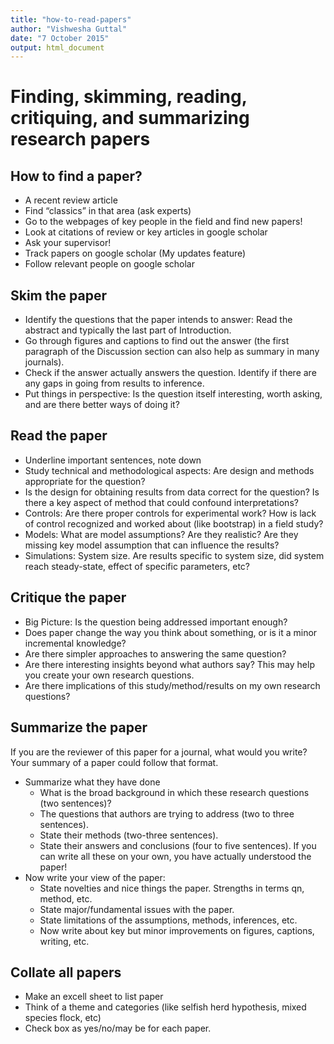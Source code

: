 ```yaml
---
title: "how-to-read-papers"
author: "Vishwesha Guttal"
date: "7 October 2015"
output: html_document
---
```


# Finding, skimming, reading, critiquing, and summarizing research papers

## How to find a paper?
   + A recent review article
   + Find “classics” in that area (ask experts)
   + Go to the webpages of key people in the field and find new papers! 
   + Look at citations of review or key articles in google scholar
   + Ask your supervisor!
   + Track papers on google scholar (My updates feature)
   + Follow relevant people on google scholar
   
## Skim the paper
   + Identify the questions that the paper intends to answer: Read the abstract and typically the last part of Introduction. 
   + Go through figures and captions to find out the answer (the first paragraph of the  Discussion section can also help as summary in many journals).
   + Check if the answer actually answers the question. Identify if there are any gaps in going from results to inference. 
   + Put things in perspective: Is the question itself interesting, worth asking, and are there better ways of doing it? 
   
## Read the paper
   + Underline important sentences, note down 
   + Study technical and methodological aspects: Are design and methods appropriate for the question?  
   + Is the design for obtaining results from data correct for the question? Is there a key aspect of method that could confound interpretations? 
   + Controls: Are there proper controls for experimental work? How is lack of control recognized and worked about (like bootstrap) in a field study? 
   + Models: What are model assumptions? Are they realistic? Are they missing key model assumption that can influence the results? 
   + Simulations: System size. Are results specific to system size, did system reach steady-state, effect of specific parameters, etc?
   
## Critique the paper
   + Big Picture: Is the question being addressed important enough? 
   + Does paper change the way you think about something, or is it a minor incremental knowledge?
   + Are there simpler approaches to answering the same question? 
   + Are there interesting insights beyond what authors say? This may help you create your own research questions. 
   + Are there implications of this study/method/results on my own research questions?
   
## Summarize the paper
If you are the reviewer of this paper for a journal, what would you write? Your summary of a paper could follow that format. 

   + Summarize what they have done
      + What is the broad background in which these research questions (two sentences)? 
      + The questions that authors are trying to address (two to three sentences).  
      + State their methods (two-three sentences). 
      + State their answers and conclusions (four to five sentences). If you can write all these on your own, you have actually understood the paper! 
      
   + Now write your view of the paper:
      + State novelties and nice things the paper. Strengths in terms qn, method, etc. 
      + State major/fundamental issues with the paper. 
      + State limitations of the assumptions, methods, inferences, etc. 
      + Now write about key but minor improvements on figures, captions, writing, etc. 
   
## Collate all papers
   + Make an excell sheet to list paper
   + Think of a theme and categories (like selfish herd hypothesis, mixed species flock, etc)
   + Check box as yes/no/may be for each paper. 


